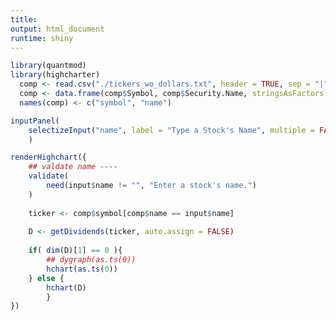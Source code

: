 ```yaml
---
title:
output: html_document
runtime: shiny
---
```



```r

library(quantmod)
library(highcharter)
  comp <- read.csv("./tickers_wo_dollars.txt", header = TRUE, sep = "|", stringsAsFactors = FALSE)
  comp <- data.frame(comp$Symbol, comp$Security.Name, stringsAsFactors = FALSE)
  names(comp) <- c("symbol", "name")

inputPanel(
    selectizeInput("name", label = "Type a Stock's Name", multiple = FALSE, choices = comp$name)
    )

renderHighchart({
    ## valdate name ----
    validate(
        need(input$name != "", "Enter a stock's name.")
    )
    
    ticker <- comp$symbol[comp$name == input$name]
    
    D <- getDividends(ticker, auto.assign = FALSE)
    
    if( dim(D)[1] == 0 ){
        ## dygraph(as.ts(0))
        hchart(as.ts(0))
    } else {
        hchart(D)
        }
})

```
